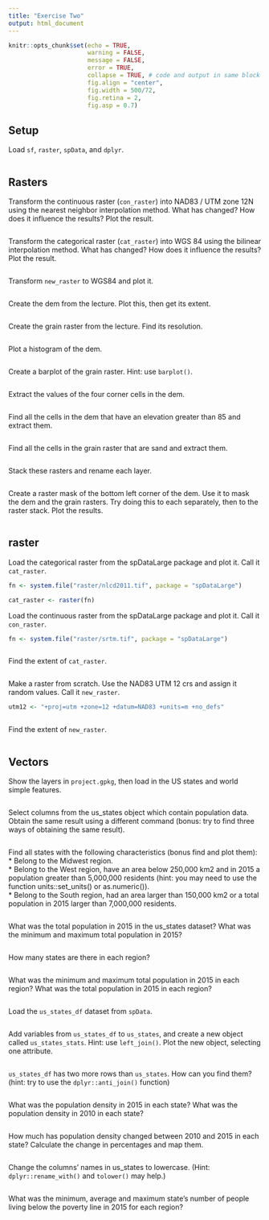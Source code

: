 ```yaml
---
title: "Exercise Two"
output: html_document
---
```


```r
knitr::opts_chunk$set(echo = TRUE,
                      warning = FALSE,
                      message = FALSE,
                      error = TRUE,
                      collapse = TRUE, # code and output in same block
                      fig.align = "center",
                      fig.width = 500/72,
                      fig.retina = 2,
                      fig.asp = 0.7)
```

## Setup

Load `sf`, `raster`, `spData`, and `dplyr`.

```r

```


## Rasters

Transform the continuous raster (`con_raster`) into NAD83 / UTM zone 12N using the nearest neighbor interpolation method. What has changed? How does it influence the results? Plot the result.

```r

```

Transform the categorical raster (`cat_raster`) into WGS 84 using the bilinear interpolation method. What has changed? How does it influence the results? Plot the result.

```r

```

Transform `new_raster` to WGS84 and plot it.

```r

```

Create the dem from the lecture. Plot this, then get its extent.

```r

```

Create the grain raster from the lecture. Find its resolution.

```r

```

Plot a histogram of the dem.

```r

```

Create a barplot of the grain raster. Hint: use `barplot()`.

```r

```

Extract the values of the four corner cells in the dem.

```r

```

Find all the cells in the dem that have an elevation greater than 85 and extract them.

```r

```


Find all the cells in the grain raster that are sand and extract them.

```r

```

Stack these rasters and rename each layer.

```r

```

Create a raster mask of the bottom left corner of the dem. Use it to mask the dem and the grain rasters. Try doing this to each separately, then to the raster stack. Plot the results.

```r

```


## raster

Load the categorical raster from the spDataLarge package and plot it. Call it `cat_raster`.

```r

fn <- system.file("raster/nlcd2011.tif", package = "spDataLarge")

cat_raster <- raster(fn)

```


Load the continuous raster from the spDataLarge package and plot it. Call it `con_raster`.

```r

fn <- system.file("raster/srtm.tif", package = "spDataLarge")



```

Find the extent of `cat_raster`.

```r

```


Make a raster from scratch. Use the NAD83 UTM 12 crs and assign it random values. Call it `new_raster`.

```r

utm12 <- "+proj=utm +zone=12 +datum=NAD83 +units=m +no_defs"



```

Find the extent of `new_raster`.

```r

```


## Vectors

Show the layers in `project.gpkg`, then load in the US states and world simple features.

```r

```

Select columns from the us_states object which contain population data. Obtain the same result using a different command (bonus: try to find three ways of obtaining the same result).

```r

```

Find all states with the following characteristics (bonus find and plot them):
  * Belong to the Midwest region.  
  * Belong to the West region, have an area below 250,000 km2 and in 2015 a population greater than 5,000,000 residents (hint: you may need to use the function units::set_units() or as.numeric()).  
  * Belong to the South region, had an area larger than 150,000 km2 or a total population in 2015 larger than 7,000,000 residents.  

```r

```

What was the total population in 2015 in the us_states dataset? What was the minimum and maximum total population in 2015?

```r

```

How many states are there in each region?

```r

```

What was the minimum and maximum total population in 2015 in each region? What was the total population in 2015 in each region?

```r

```

Load the `us_states_df` dataset from `spData`.

```r

```

Add variables from `us_states_df` to `us_states`, and create a new object called `us_states_stats`. Hint: use `left_join()`. Plot the new object, selecting one attribute.

```r

```

`us_states_df` has two more rows than `us_states`. How can you find them? (hint: try to use the `dplyr::anti_join()` function)

```r

```

What was the population density in 2015 in each state? What was the population density in 2010 in each state?

```r

```

How much has population density changed between 2010 and 2015 in each state? Calculate the change in percentages and map them.

```r

```

Change the columns’ names in us_states to lowercase. (Hint: `dplyr::rename_with()` and `tolower()` may help.)

```r

```

What was the minimum, average and maximum state’s number of people living below the poverty line in 2015 for each region?

```r

```

